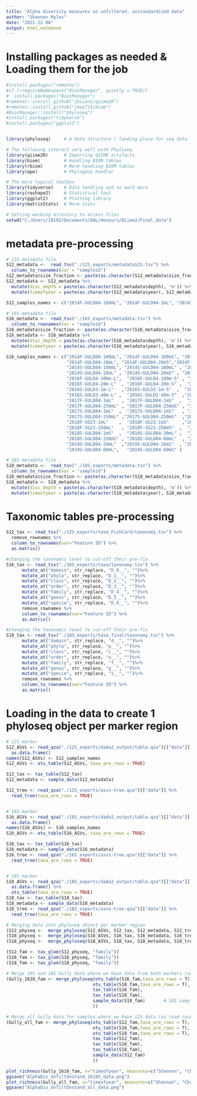 ```yaml
---
title: "Alpha diversity measures on unfiltered, unstandardized data"
author: "Shannon Myles"
date: "2021-12-08"
output: html_notebook
---
```

# Installing packages as needed & Loading them for the job
```r
#install.packages("remotes")
#if (!requireNamespace("BiocManager", quietly = TRUE))
#  install.packages("BiocManager")
#remotes::install_github("jbisanz/qiime2R")
#remotes::install_github("joey711/biom")
#BiocManager::install("phyloseq")
#install.packages("tidyverse")
#install.packages("ggplot2")


library(phyloseq)     # A data structure / landing place for seq data

# The following interact very well with Phyloseq
library(qiime2R)      # Importing QIIME artifacts
library(biom)         # Handling BIOM tables
library(rbiom)        # More handling BIOM tables
library(ape)          # Phylogeny handler

# The more typical toolbox
library(tidyverse)    # Data handling and so much more
library(reshape2)     # Statistical tool
library(ggplot2)      # Plotting library
library(matrixStats)  # More stats

# Setting working directory to access files
setwd("C:/Users/18192/Documents/DAL/Honours/Qiime2/Final_data")
```

# metadata pre-processing
```r
# 12S metadata file
S12_metadata <-  read_tsv("./12S_exports/metadata12S.tsv") %>%
  column_to_rownames(var = "sampleid")
S12_metadata$size_fraction <- paste(as.character(S12_metadata$size_fraction), 'µm')
S12_metadata <- S12_metadata %>% 
  mutate(disc_depth = paste(as.character(S12_metadata$depth), 'm')) %>% 
  mutate(timeofyear = paste(as.character(S12_metadata$year), S12_metadata$season))

S12_samples_names <- c("2014F-GULD04-100mL", "2014F-GULD04-1mL", "2014S-GULD04-250mL", "2016F-GULD4-100m-L", "2016F-GULD4-250m-L", "2016S-GULD3-40m-L", "2017F-GULD04-1mL", "2017S-GULD04-60mL", "2018F-SG23-1mL", "2018F-SG23-20mL", "2018F-SG23-250mL", "2018F-SG23-60mL", "2018S-GULD04-250mL", "2019S-GULD04-1mL", "2019S-GULD04-250mL")

# 16S metadata file
S16_metadata <-  read_tsv("./16S_exports/metadata.tsv") %>%
  column_to_rownames(var = "sampleid")
S16_metadata$size_fraction <- paste(as.character(S16_metadata$size_fraction), 'µm')
S16_metadata <- S16_metadata %>%
  mutate(disc_depth = paste(as.character(S16_metadata$depth), 'm')) %>% 
  mutate(timeofyear = paste(as.character(S16_metadata$year), S16_metadata$season))

S16_samples_names <- c("2014F-GULD04-100mL", "2014F-GULD04-100mS", "2014F-GULD04-1mL",   "2014F-GULD04-1mS",   
                       "2014F-GULD04-20mL", "2014F-GULD04-20mS","2014F-GULD04-250mL", "2014F-GULD04-250mS", 
                       "2014S-GULD04-100mL", "2014S-GULD04-100mL" , "2014S-GULD04-1mL", "2014S-GULD04-1mS" ,  
                       "2014S-GULD04-20mL" , "2014S-GULD04-20mS" , "2014S-GULD04-250mL","2014S-GULD04-250mS", 
                       "2016F-GULD4-100m-L",  "2016F-GULD4-100m-S" , "2016F-GULD4-1m-L"   , "2016F-GULD4-1m-S" ,  
                       "2016F-GULD4-20m-L"  , "2016F-GULD4-20m-S" ,  "2016F-GULD4-250m-L" , "2016F-GULD4-250m-S" , 
                       "2016S-GULD3-1m-L"   ,"2016S-GULD3-1m-S"  ,  "2016S-GULD3-20m-L"  , "2016S-GULD3-20m-S"  , 
                       "2016S-GULD3-40m-L" ,  "2016S-GULD3-40m-S"  ,"2016S-GULD3-80m-L","2016S-GULD3-80m-S"  , 
                       "2017F-GULD04-1mL"   , "2017F-GULD04-1mS"  ,  "2017F-GULD04-20mL"  ,"2017F-GULD04-20mS" ,  
                       "2017F-GULD04-250mL" , "2017F-GULD04-250mS" , "2017F-GULD04-60mL"  , "2017F-GULD04-60mS"  ,
                       "2017S-GULD04-1mL"  ,  "2017S-GULD04-1mS"   , "2017S-GULD04-20mL" ,  "2017S-GULD04-20mS" ,  
                       "2017S-GULD04-250mL" ,"2017S-GULD04-250mS"  ,"2017S-GULD04-60mL"  , "2017S-GULD04-60mS"  , 
                       "2018F-SG23-1mL"    ,  "2018F-SG23-1mS"     ,"2018F-SG23-20mL"    , "2018F-SG23-20mS"    , 
                       "2018F-SG23-250mL"   , "2018F-SG23-250mS"  ,  "2018F-SG23-60mL", "2018F-SG23-60mS"    , 
                       "2018S-GULD04-1mS"  ,  "2018S-GULD04-20mL" ,  "2018S-GULD04-20mS" ,  "2018S-GULD04-250mL" ,
                       "2018S-GULD04-250mS" , "2018S-GULD04-60mL"  , "2018S-GULD04-60mS" ,  "2019S-GULD04-1mS"  ,  
                       "2019S-GULD04-20mL"  ,"2019S-GULD04-20mS"  , "2019S-GULD04-250mL" , "2019S-GULD04-250mS",  
                       "2019S-GULD04-60mL",   "2019S-GULD04-60mS" )

# 18S metadata file
S18_metadata <-  read_tsv("./18S_exports/metadata.tsv") %>%
  column_to_rownames(var = "sampleid")
S18_metadata$size_fraction <- paste(as.character(S18_metadata$size_fraction), 'µm')
S18_metadata <- S18_metadata %>%
  mutate(disc_depth = paste(as.character(S18_metadata$depth), 'm')) %>% 
  mutate(timeofyear = paste(as.character(S18_metadata$year), S18_metadata$season))

```

# Taxonomic tables pre-processing
```r
S12_tax <- read_tsv("./12S_exports/taxa_FishCard/taxonomy.tsv") %>%
  remove_rownames %>%
  column_to_rownames(var="Feature ID") %>%
  as.matrix()

#changing the taxonomic level to cut-off their pre-fix
S16_tax <- read_tsv("./16S_exports/taxa/taxonomy.tsv") %>%
      mutate_at("domain", str_replace, "D_0__", "")%>%
      mutate_at("phyla", str_replace, "D_1__", "")%>%
      mutate_at("class", str_replace, "D_2__", "")%>%
      mutate_at("order", str_replace, "D_3__", "")%>%
      mutate_at("family", str_replace, "D_4__", "")%>%
      mutate_at("genus", str_replace, "D_5__", "")%>%
      mutate_at("specie", str_replace, "D_6__", "")%>% 
      remove_rownames %>%
      column_to_rownames(var="Feature ID") %>%
      as.matrix()

#changing the taxonomic level to cut-off their pre-fix
S18_tax <- read_tsv("./18S_exports/taxa_final/taxonomy.tsv") %>%
      mutate_at("domain", str_replace, "d__", "")%>%
      mutate_at("phyla", str_replace, "p__", "")%>%
      mutate_at("class", str_replace, "c__", "")%>%
      mutate_at("order", str_replace, "o__", "")%>%
      mutate_at("family", str_replace, "f__", "")%>%
      mutate_at("genus", str_replace, "g__", "")%>%
      mutate_at("specie", str_replace, "s__", "")%>% 
      remove_rownames %>%
      column_to_rownames(var="Feature ID") %>%
      as.matrix()
```



# Loading in the data to create 1 phyloseq object per marker region
```r

# 12S marker
S12_ASVs <- read_qza("./12S_exports/dada2_output/table.qza")[["data"]] %>%
  as.data.frame() 
names(S12_ASVs) <- S12_samples_names
S12_ASVs <- otu_table(S12_ASVs, taxa_are_rows = TRUE)

S12_tax <- tax_table(S12_tax)
S12_metadata <- sample_data(S12_metadata)

S12_tree <- read_qza("./12S_exports/asvs-tree.qza")[["data"]] %>%
  read_tree(taxa_are_rows = TRUE)


# 16S marker
S16_ASVs <- read_qza("./16S_exports/dada2_output/table.qza")[["data"]] %>%
  as.data.frame() 
names(S16_ASVs) <- S16_samples_names
S16_ASVs <- otu_table(S16_ASVs, taxa_are_rows = TRUE)

S16_tax <- tax_table(S16_tax)
S16_metadata <- sample_data(S16_metadata)
S16_tree <- read_qza("./16S_exports/asvs-tree.qza")[["data"]] %>%
  read_tree(taxa_are_rows = TRUE)


# 18S marker
S18_ASVs <- read_qza("./18S_exports/dada2_output/table.qza")[["data"]] %>%
  as.data.frame() %>%
  otu_table(taxa_are_rows = TRUE)
S18_tax <- tax_table(S18_tax)
S18_metadata <- sample_data(S18_metadata)
S18_tree <- read_qza("./18S_exports/asvs-tree.qza")[["data"]] %>%
  read_tree(taxa_are_rows = TRUE)

# Merging data into phyloseq object per marker region
(S12_physeq <-  merge_phyloseq(S12_ASVs, S12_tax, S12_metadata, S12_tree))
(S16_physeq <-  merge_phyloseq(S16_ASVs, S16_tax, S16_metadata, S16_tree))
(S18_physeq <-  merge_phyloseq(S18_ASVs, S18_tax, S18_metadata, S18_tree))
```


```r
(S12_fam <- tax_glom(S12_physeq, "family"))
(S16_fam <- tax_glom(S16_physeq, "family"))
(S18_fam <- tax_glom(S18_physeq, "family"))
```



```r
# Merge 16S and 18S Gully data where we have data from both markers (as read counts, at the family level)
(Gully_1618_fam <- merge_phyloseq(otu_table(S16_fam,taxa_are_rows = T),
                                 otu_table(S18_fam,taxa_are_rows = T),
                                 tax_table(S16_fam),
                                 tax_table(S18_fam),
                                 sample_data(S18_fam)       # 18S samples because it has one less sample than 16S (from QC)
                                 ))

# Merge all Gully data for samples where we have 12S data (as read counts, at the family level)
(Gully_all_fam <- merge_phyloseq(otu_table(S12_fam,taxa_are_rows = T),
                                 otu_table(S16_fam,taxa_are_rows = T),
                                 otu_table(S18_fam,taxa_are_rows = T),
                                 tax_table(S12_fam),
                                 tax_table(S16_fam),
                                 tax_table(S18_fam),
                                 sample_data(S12_fam)
                                 ))

```

```r
plot_richness(Gully_1618_fam, x="timeofyear", measures=c("Shannon", "Chao1"), color="depth")
ggsave("AlphaDiv_UnfiltUnstand_1618S_data.png")
plot_richness(Gully_all_fam, x="timeofyear", measures=c("Shannon", "Chao1"), color="depth")
ggsave("AlphaDiv_UnfiltUnstand_all_data.png")

```


